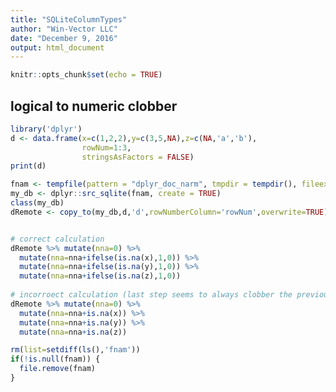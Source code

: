 ```yaml
---
title: "SQLiteColumnTypes"
author: "Win-Vector LLC"
date: "December 9, 2016"
output: html_document
---
```


```r
knitr::opts_chunk$set(echo = TRUE)
```

## logical to numeric clobber

```r
library('dplyr')
d <- data.frame(x=c(1,2,2),y=c(3,5,NA),z=c(NA,'a','b'),
                rowNum=1:3,
                stringsAsFactors = FALSE)
print(d)

fnam <- tempfile(pattern = "dplyr_doc_narm", tmpdir = tempdir(), fileext = "sqlite3")
my_db <- dplyr::src_sqlite(fnam, create = TRUE)
class(my_db)
dRemote <- copy_to(my_db,d,'d',rowNumberColumn='rowNum',overwrite=TRUE)


# correct calculation
dRemote %>% mutate(nna=0) %>%
  mutate(nna=nna+ifelse(is.na(x),1,0)) %>% 
  mutate(nna=nna+ifelse(is.na(y),1,0)) %>% 
  mutate(nna=nna+ifelse(is.na(z),1,0))  
 
# incorroect calculation (last step seems to always clobber the previous result)
dRemote %>% mutate(nna=0) %>%
  mutate(nna=nna+is.na(x)) %>% 
  mutate(nna=nna+is.na(y)) %>% 
  mutate(nna=nna+is.na(z))

rm(list=setdiff(ls(),'fnam'))
if(!is.null(fnam)) {
  file.remove(fnam)
}
```
